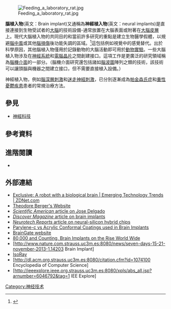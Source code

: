 {{translating|[[:en:Brain_implant|:en:Brain implant]]||tpercent=|time=2020-08-28UTC07:02:26}}
{{Request translation|en|}}

[[File:Feeding_a_laboratory_rat.jpg|thumb]]

'''腦植入物'''(英文：Brain implant)又通稱為'''神經植入物'''(英文：neural implants)是直接連接到生物受試者的[[大腦|大腦]]的技術設備-通常放置在大腦表面或附著在[[大腦皮層|大腦皮層]]上。現代大腦植入物的共同目的和當前許多研究的重點是建立生物醫學假體，以規避[[腦中風|腦中風]]或其他[[腦損傷|腦損傷]]後功能失調的區域。<ref>{{Cite journal|last=Krucoff|first=Max O.|last2=Rahimpour|first2=Shervin|last3=Slutzky|first3=Marc W.|last4=Edgerton|first4=V. Reggie|last5=Turner|first5=Dennis A.|date=2016-01-01|title=Enhancing Nervous System Recovery through Neurobiologics, Neural Interface Training, and Neurorehabilitation|journal=Frontiers in Neuroscience|volume=10|pages=584|doi=10.3389/fnins.2016.00584|issn=1662-4548|pmc=5186786|pmid=28082858}}</ref>這包括例如視覺中的感覺替代。出於科學原因，其他腦植入物僅用於記錄動物的大腦活動即可用於[[動物實驗|動物實驗]]。一些大腦植入物涉及在[[神經系統|神經系統]]和[[積體電路|電腦晶片]]之間創建接口。這項工作是更廣泛的研究領域稱為[[腦機介面|腦機介面]]的一部分。（腦機介面研究還包括諸如[[腦波圖|腦波圖]]陣列之類的技術，該技術可以讓頭腦與機器之間建立接口，但不需要直接植入設備。）

神經植入物，例如[[腦深層刺激手術|腦深層刺激]]和[[迷走神經刺激|迷走神經刺激]]，已分別逐漸成為[[帕金森氏症|帕金森氏症]]和[[重性憂鬱疾患|重性憂鬱疾患]]患者的常規治療方法。

==參見==
*[[神經科技|神經科技]]

==參考資料==
{{reflist}}

==進階閱讀==
* {{cite book |editor1-first=Theodore W. |editor1-last=Berger |editor2-first=Dennis L. |editor2-last=Glanzman |title=Toward replacement parts for the brain: implantable biomimetic electronics as neural prostheses |publisher=MIT Press |location=Cambridge, Mass |date=2005 |isbn=978-0-262-02577-5}}

==外部連結==
* [http://www.zdnet.com/article/exclusive-a-robot-with-a-biological-brain/ Exclusive: A robot with a biological brain | Emerging Technology Trends | ZDNet.com]
* [http://www.neural-prosthesis.com/ Theodore Berger's Website]
* [http://www.mesolimbic.com/delgado/brainchips.pdf ''Scientific American'' article on Jose Delgado] {{Wayback|url=http://www.mesolimbic.com/delgado/brainchips.pdf |date=20060830202448 }}
* [https://web.archive.org/web/20051224125815/http://viterbi.usc.edu/tools/download/?asset=%2Fassets%2F002%2F16239.pdf&name=berger_discovery_piece.pdf ''Discover Magazine'' article on brain implants]
* [http://www.neurotechreports.com/pages/hybrids.html ''Neurotech Reports'' article on neural-silicon hybrid chips]
* [https://www.paryleneconformalcoating.com/parylene-vs-acrylic-conformal-coatings/ Parylene-c vs Acrylic Conformal Coatings used in Brain Implants]
* [http://www.braingate2.org BrainGate website]
* [http://singularityhub.com/2010/09/08/80000-and-counting-brain-implants-on-the-rise-world-wide/ 80,000 and Counting, Brain Implants on the Rise World Wide]
* [http://www.nature.com.strauss.uc3m.es:8080/news/seven-days-15-21-november-2013-1.14203{{Dead link|date=June 2019 |bot=InternetArchiveBot |fix-attempted=yes }} Brain Implant]
*[[IsoRay|IsoRay]]
* [http://dl.acm.org.strauss.uc3m.es:8080/citation.cfm?id=1074100{{Dead link|date=June 2019 |bot=InternetArchiveBot |fix-attempted=yes }} Encyclopedia of Computer Science]
* [http://ieeexplore.ieee.org.strauss.uc3m.es:8080/xpls/abs_all.jsp?arnumber=6046792&tag=1{{Dead link|date=June 2019 |bot=InternetArchiveBot |fix-attempted=yes }} IEE Explore]

[[Category:神经技术|Category:神经技术]]